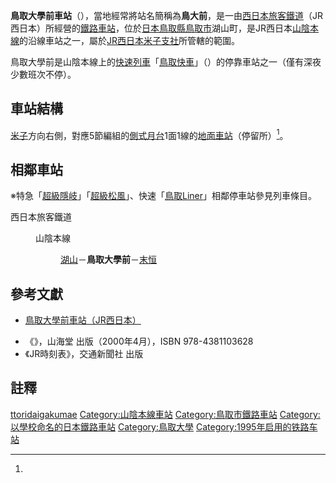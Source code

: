 {{noteTA
|T=zh-tw:鳥取大學前車站;zh-hk:鳥取大學前站; zh-cn:鸟取大学前站;
|1=zh-tw:鳥取大學前車站;zh-hk:鳥取大學前站; zh-cn:鸟取大学前站;
}}
{{日本車站資訊
|公司色 = #0072bc
|文字色 = 
|站名 = 鳥取大學前車站
|圖片 =
|pxl = 
|圖片說明 =
|日文原名 =鳥取大学前
|平假名 =とっとりだいがくまえ
|羅馬拼音 =Tottoridaigakumae
|副站名 = 
|所屬公司 = [[西日本旅客鐵道|西日本旅客鐵道]]（JR西日本）
|電報略號 =トタ
|車站編號 =
|所在地 = [[鳥取縣|鳥取縣]][[鳥取市|鳥取市]]湖山町<br>南5丁目199番地22號
|車站構造 = [[地面車站|地面車站]]
|月台配置 = 1面1線
|所屬路線 = {{JR西路線記号|S|A}} [[山陰本線|山陰本線]]
|前一站 = [[湖山車站|湖山]]
|前一站距離 =1.3
|後一站距離= 3.8
|後一站 =[[末恆車站|末恆]]
|距離 = 235.8
|起點站 = [[京都車站|京都]]
|啟用年月日 = 1995年（[[平成|平成]]7年）7月27日
|廢站年月日 = 
|上下車人次 =2,025
|統計年度 =2014年
|轉車 =
|備註 = 設有[[綠窗口|綠窗口]]
}}
'''鳥取大學前車站'''（{{jpn|j=鳥取大学前駅|hg=とっとりだいがくまええき|rm=Tottori-daigaku-mae eki|f=y}}），當地經常將站名簡稱為'''鳥大前'''，是一由[[西日本旅客鐵道|西日本旅客鐵道]]（JR西日本）所經營的[[鐵路車站|鐵路車站]]，位於[[日本|日本]][[鳥取縣|鳥取縣]][[鳥取市|鳥取市]]湖山町，是JR西日本[[山陰本線|山陰本線]]的沿線車站之一，屬於[[西日本旅客鐵道米子支社|JR西日本米子支社]]所管轄的範圍。

鳥取大學前是山陰本線上的[[快速列車|快速列車]]「[[鳥取快車|鳥取快車]]」（{{lang|ja|とっとりライナー}}）的停靠車站之一（僅有深夜少數班次不停）。
== 車站結構 ==
[[米子站|米子]]方向右側，對應5節編組的[[側式月台|側式月台]]1面1線的[[地面車站|地面車站]]（停留所）<ref name="RJ349_86" />。
== 相鄰車站 ==
※特急「[[隱岐號列車|超級隱岐]]」「[[松風號列車|超級松風]]」、快速「[[鳥取Liner|鳥取Liner]]」相鄰停車站參見列車條目。
; 西日本旅客鐵道
: {{JR西路線記號|S|A}} 山陰本線
:: [[湖山站|湖山]]－'''鳥取大學前'''－[[末恒站|末恒]]

==參考文獻==
*{{ja}}[http://www.jr-odekake.net/eki/top.php?id=0640791 鳥取大學前車站（JR西日本）]
* 《{{lang|ja|JR西日本 ― 全51線区の駅・運転・車両のすべてを徹底解説}}》，山海堂 出版（2000年4月），ISBN 978-4381103628
* 《JR時刻表》，交通新聞社 出版

==註釋==
<references/>


{{山陰本線 (鳥取地區)}}
{{japan-rail-stub}}

{{DEFAULTSORT:Tottori-daigakumae}}
[[Category:日本鐵路車站_To|ttoridaigakumae]]
[[Category:山陰本線車站|Category:山陰本線車站]]
[[Category:鳥取市鐵路車站|Category:鳥取市鐵路車站]]
[[Category:以學校命名的日本鐵路車站|Category:以學校命名的日本鐵路車站]]
[[Category:鳥取大學|Category:鳥取大學]]
[[Category:1995年启用的铁路车站|Category:1995年启用的铁路车站]]